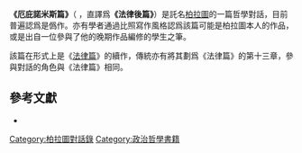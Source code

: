 {{Refimprove|time=2020-07-07T06:00:57+00:00}}
{{柏拉圖對話錄}}
'''《厄庇諾米斯篇》'''（{{lang-grc|Ἐπινομίς}} ''{{lang|grc-Latn|Epinomís}}''，直譯爲'''《法律後篇》'''）是託名[[柏拉圖|柏拉圖]]的一篇哲學對話，目前普遍認爲是僞作。亦有學者通過比照寫作風格認爲該篇可能是柏拉圖本人的作品，或是出自一位參與了他的晚期作品編修的學生之筆。

該篇在形式上是《[[法律篇|法律篇]]》的續作，傳統亦有將其劃爲《法律篇》的第十三章，參與對話的角色與《法律篇》相同。

== 參考文獻 ==
*{{cite web |author1=Plato |author2=W. R. M. Lamb |title=''Epinomis'' |url=http://www.perseus.tufts.edu/hopper/text?doc=Perseus%3Atext%3A1999.01.0180%3Atext%3DEpin. |website=Perseus |accessdate=2020-07-07 |archive-date=2020-12-30 |archive-url=https://web.archive.org/web/20201230161350/http://www.perseus.tufts.edu/hopper/text?doc=Perseus%3Atext%3A1999.01.0180%3Atext%3DEpin. |dead-url=no }}

{{philosophy-stub}}

[[Category:柏拉圖對話錄|Category:柏拉圖對話錄]]
[[Category:政治哲學書籍|Category:政治哲學書籍]]